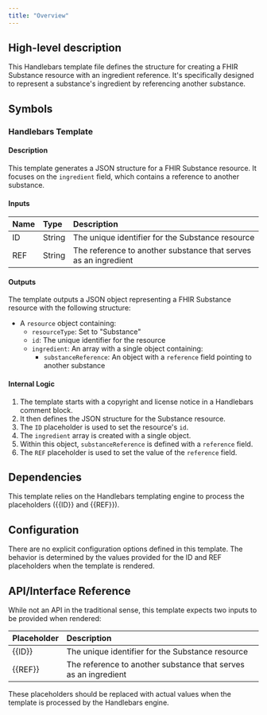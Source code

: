 ```yaml
---
title: "Overview"
---
```


## High-level description
This Handlebars template file defines the structure for creating a FHIR Substance resource with an ingredient reference. It's specifically designed to represent a substance's ingredient by referencing another substance.

## Symbols

### Handlebars Template
#### Description
This template generates a JSON structure for a FHIR Substance resource. It focuses on the `ingredient` field, which contains a reference to another substance.

#### Inputs
| Name | Type | Description |
|:-----|:-----|:------------|
| ID | String | The unique identifier for the Substance resource |
| REF | String | The reference to another substance that serves as an ingredient |

#### Outputs
The template outputs a JSON object representing a FHIR Substance resource with the following structure:
- A `resource` object containing:
  - `resourceType`: Set to "Substance"
  - `id`: The unique identifier for the resource
  - `ingredient`: An array with a single object containing:
    - `substanceReference`: An object with a `reference` field pointing to another substance

#### Internal Logic
1. The template starts with a copyright and license notice in a Handlebars comment block.
2. It then defines the JSON structure for the Substance resource.
3. The `ID` placeholder is used to set the resource's `id`.
4. The `ingredient` array is created with a single object.
5. Within this object, `substanceReference` is defined with a `reference` field.
6. The `REF` placeholder is used to set the value of the `reference` field.

## Dependencies
This template relies on the Handlebars templating engine to process the placeholders ({{ID}} and {{REF}}).

## Configuration
There are no explicit configuration options defined in this template. The behavior is determined by the values provided for the ID and REF placeholders when the template is rendered.

## API/Interface Reference
While not an API in the traditional sense, this template expects two inputs to be provided when rendered:

| Placeholder | Description |
|:------------|:------------|
| {{ID}} | The unique identifier for the Substance resource |
| {{REF}} | The reference to another substance that serves as an ingredient |

These placeholders should be replaced with actual values when the template is processed by the Handlebars engine.